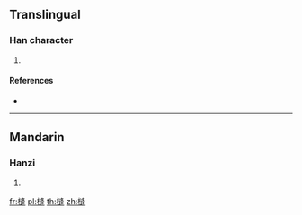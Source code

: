 ==Translingual==

===Han character===
{{Han char|rn=75|rad=木|as=11|sn=15|four=|canj=DYHJ|ids=⿰木逢}}

# {{defn|Han|sort=木11}}

====References====
* {{Han ref|kx=0547.160|dkj=15373|dj=0935.130|hdz=21283.040|uh=69F0|ud=27120}}

----

==Mandarin==

===Hanzi===
{{cmn-hanzi|pin=[[péng]] ([[peng2]])|wg=p'eng<sup>2</sup>}}

# {{defn|lang=cmn|sort=木11}}

[[fr:槰]]
[[pl:槰]]
[[th:槰]]
[[zh:槰]]